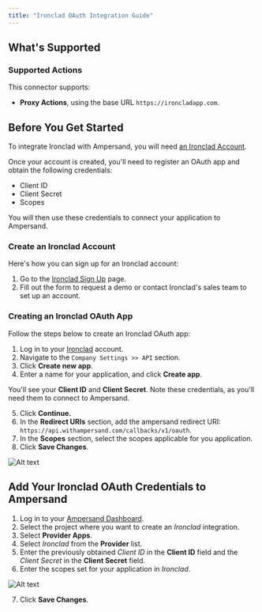 ```yaml
---
title: "Ironclad OAuth Integration Guide"
---
```


## What's Supported

### Supported Actions
This connector supports:
* **Proxy Actions**, using the base URL `https://ironcladapp.com`.

## Before You Get Started

To integrate Ironclad with Ampersand, you will need [an Ironclad Account](https://ironcladapp.com/).

Once your account is created, you'll need to register an OAuth app and obtain the following credentials:

* Client ID
* Client Secret
* Scopes

You will then use these credentials to connect your application to Ampersand.

### Create an Ironclad Account

Here's how you can sign up for an Ironclad account:

1. Go to the [Ironclad Sign Up](https://ironcladapp.com/signin) page.
2. Fill out the form to request a demo or contact Ironclad's sales team to set up an account.

### Creating an Ironclad OAuth App

Follow the steps below to create an Ironclad OAuth app:

1. Log in to your [Ironclad](https://ironcladapp.com/signin) account.
2. Navigate to the `Company Settings >> API` section.
3. Click **Create new app**.
4. Enter a name for your application, and click **Create app**.

You'll see your **Client ID** and **Client Secret**. Note these credentials, as you'll need them to connect to Ampersand.

5. Click **Continue.**
6. In the **Redirect URIs** section, add the ampersand redirect URI: `https://api.withampersand.com/callbacks/v1/oauth`.
7. In the **Scopes** section, select the scopes applicable for you application. 
8. Click **Save Changes**.

![Alt text](/images/provider-guides/ironclad1.gif)


## Add Your Ironclad OAuth Credentials to Ampersand

1. Log in to your [Ampersand Dashboard](https://dashboard.withampersand.com).
2. Select the project where you want to create an *Ironclad* integration.
3. Select **Provider Apps**.
4. Select *Ironclad* from the **Provider** list.
5. Enter the previously obtained *Client ID* in the **Client ID** field and the *Client Secret* in the **Client Secret** field.
6. Enter the scopes set for your application in _Ironclad_.

![Alt text](/images/provider-guides/ironclad.gif)

7. Click **Save Changes**.
